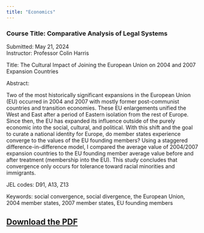 ```yaml
---
title: "Economics"
---
```


### Course Title: Comparative Analysis of Legal Systems<br>

Submitted: May 21, 2024<br> Instructor: Professor Colin Harris<br>

Title: The Cultural Impact of Joining the European Union on 2004 and 2007 Expansion Countries<br>

Abstract:<br>

Two of the most historically significant expansions in the European Union (EU) occurred in 2004 and 2007 with mostly former post-communist countries and transition economies. These EU enlargements unified the West and East after a period of Eastern isolation from the rest of Europe. Since then, the EU has expanded its influence outside of the purely economic into the social, cultural, and political. With this shift and the goal to curate a national identity for Europe, do member states experience converge to the values of the EU founding members? Using a staggered difference-in-difference model, I compared the average value of 2004/2007 expansion countries to the EU founding member average value before and after treatment (membership into the EU). This study concludes that convergence only occurs for tolerance toward racial minorities and immigrants.<br>

JEL codes: D91, A13, Z13<br>

Keywords: social convergence, social divergence, the European Union, 2004 member states, 2007 member states, EU founding members<br>

## [Download the PDF](media/eu_paper.pdf)
